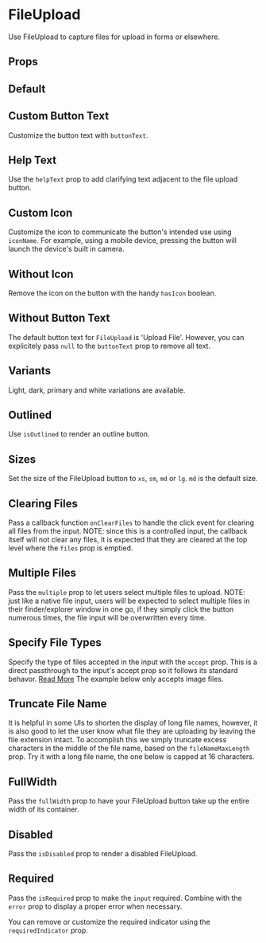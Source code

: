 
# FileUpload

Use FileUpload to capture files for upload in forms or elsewhere.

<FileUpload labelText="My File" id="demoFileUpload" />

## Props


## Default

<Default />

## Custom Button Text

Customize the button text with `buttonText`.

<ButtonText />

## Help Text

Use the `helpText` prop to add clarifying text adjacent to the file upload button.

<HelpText />

## Custom Icon

Customize the icon to communicate the button's intended use using `iconName`. For example, using a mobile device, pressing the button will launch the device's built in camera.

<CustomIcon />

## Without Icon

Remove the icon on the button with the handy `hasIcon` boolean.

<WithoutIcon />

## Without Button Text

The default button text for `FileUpload` is 'Upload File'. However, you can explicitely pass `null` to the `buttonText` prop to remove all text.

<WithoutButtonText />

## Variants

Light, dark, primary and white variations are available.

<Variants />

## Outlined

Use `isOutlined` to render an outline button.

<Outlined />

## Sizes

Set the size of the FileUpload button to `xs`, `sm`, `md` or `lg`. `md` is the default size.

<Sizes />

## Clearing Files

Pass a callback function `onClearFiles` to handle the click event for clearing all files from the input.
NOTE: since this is a controlled input, the callback itself will not clear any files, it is expected that
they are cleared at the top level where the `files` prop is emptied.

<ClearingFiles />

## Multiple Files

Pass the `multiple` prop to let users select multiple files to upload.
NOTE: just like a native file input, users will be expected to select multiple files in their finder/explorer
window in one go, if they simply click the button numerous times, the file input will be overwritten every time.

<MultipleFiles />

## Specify File Types

Specify the type of files accepted in the input with the `accept` prop. This is a direct passthrough to the
input's accept prop so it follows its standard behavor.
[Read More](https://developer.mozilla.org/en-US/docs/Web/HTML/Attributes/accept)
The example below only accepts image files.

<FileTypes />

## Truncate File Name

It is helpful in some UIs to shorten the display of long file names, however, it is
also good to let the user know what file they are uploading by leaving the file extension intact.
To accomplish this we simply truncate excess characters in the middle of the file name, based on the
`fileNameMaxLength` prop. Try it with a long file name, the one below is capped at 16 characters.

<TruncatedFileName />

## FullWidth

Pass the `fullWidth` prop to have your FileUpload button take up the entire width of its container.

<FullWidth />

## Disabled

Pass the `isDisabled` prop to render a disabled FileUpload.

<Disabled />

## Required

Pass the `isRequired` prop to make the `input` required. Combine with the `error` prop to
display a proper error when necessary.

<Required />

You can remove or customize the required indicator using the `requiredIndicator` prop.

<CustomRequiredIndicator />
